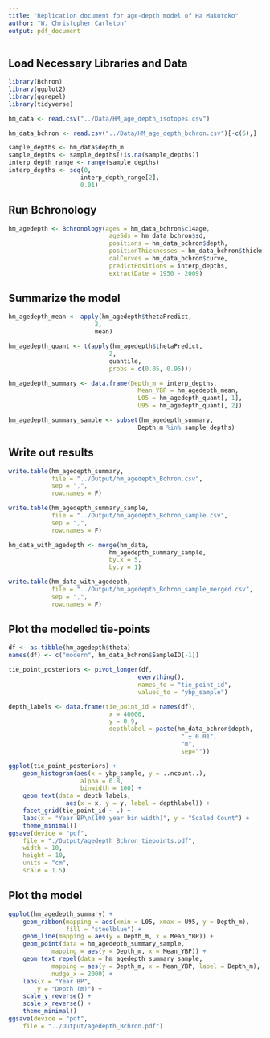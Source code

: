 ```yaml
---
title: "Replication document for age-depth model of Ha Makotoko"
author: "W. Christopher Carleton"
output: pdf_document
---
```


## Load Necessary Libraries and Data
```r
library(Bchron)
library(ggplot2)
library(ggrepel)
library(tidyverse)

hm_data <- read.csv("../Data/HM_age_depth_isotopes.csv")

hm_data_bchron <- read.csv("../Data/HM_age_depth_bchron.csv")[-c(6),]

sample_depths <- hm_data$depth_m
sample_depths <- sample_depths[!is.na(sample_depths)]
interp_depth_range <- range(sample_depths)
interp_depths <- seq(0,
                    interp_depth_range[2],
                    0.01)
```

## Run Bchronology
```r
hm_agedepth <- Bchronology(ages = hm_data_bchron$c14age,
                            ageSds = hm_data_bchron$sd,
                            positions = hm_data_bchron$depth,
                            positionThicknesses = hm_data_bchron$thickness,
                            calCurves = hm_data_bchron$curve,
                            predictPositions = interp_depths,
                            extractDate = 1950 - 2009)
```

## Summarize the model
```r
hm_agedepth_mean <- apply(hm_agedepth$thetaPredict,
                        2,
                        mean)

hm_agedepth_quant <- t(apply(hm_agedepth$thetaPredict,
                            2,
                            quantile,
                            probs = c(0.05, 0.95)))

hm_agedepth_summary <- data.frame(Depth_m = interp_depths,
                                    Mean_YBP = hm_agedepth_mean,
                                    L05 = hm_agedepth_quant[, 1],
                                    U95 = hm_agedepth_quant[, 2])

hm_agedepth_summary_sample <- subset(hm_agedepth_summary,
                                    Depth_m %in% sample_depths)
```

## Write out results
```r
write.table(hm_agedepth_summary,
            file = "../Output/hm_agedepth_Bchron.csv",
            sep = ",",
            row.names = F)

write.table(hm_agedepth_summary_sample,
            file = "../Output/hm_agedepth_Bchron_sample.csv",
            sep = ",",
            row.names = F)

hm_data_with_agedepth <- merge(hm_data,
                            hm_agedepth_summary_sample,
                            by.x = 5,
                            by.y = 1)

write.table(hm_data_with_agedepth,
            file = "../Output/hm_agedepth_Bchron_sample_merged.csv",
            sep = ",",
            row.names = F)
```

## Plot the modelled tie-points
```r

df <- as.tibble(hm_agedepth$theta)
names(df) <- c("modern", hm_data_bchron$SampleID[-1])

tie_point_posteriors <- pivot_longer(df,
                                    everything(),
                                    names_to = "tie_point_id",
                                    values_to = "ybp_sample")

depth_labels <- data.frame(tie_point_id = names(df),
                            x = 40000, 
                            y = 0.9, 
                            depthlabel = paste(hm_data_bchron$depth,
                                                " ± 0.01",
                                                "m", 
                                                sep=""))

ggplot(tie_point_posteriors) +
    geom_histogram(aes(x = ybp_sample, y = ..ncount..),
                    alpha = 0.8,
                    binwidth = 100) +
    geom_text(data = depth_labels, 
                aes(x = x, y = y, label = depthlabel)) +
    facet_grid(tie_point_id ~ .) +
    labs(x = "Year BP\n(100 year bin width)", y = "Scaled Count") +
    theme_minimal()
ggsave(device = "pdf",
    file = "./Output/agedepth_Bchron_tiepoints.pdf",
    width = 10,
    height = 10,
    units = "cm",
    scale = 1.5)
```

## Plot the model
```r
ggplot(hm_agedepth_summary) +
    geom_ribbon(mapping = aes(xmin = L05, xmax = U95, y = Depth_m),
                fill = "steelblue") +
    geom_line(mapping = aes(y = Depth_m, x = Mean_YBP)) +
    geom_point(data = hm_agedepth_summary_sample,
            mapping = aes(y = Depth_m, x = Mean_YBP)) +
    geom_text_repel(data = hm_agedepth_summary_sample,
            mapping = aes(y = Depth_m, x = Mean_YBP, label = Depth_m),
            nudge_x = 2000) +
    labs(x = "Year BP",
        y = "Depth (m)") +
    scale_y_reverse() +
    scale_x_reverse() +
    theme_minimal()
ggsave(device = "pdf",
    file = "../Output/agedepth_Bchron.pdf")
```

